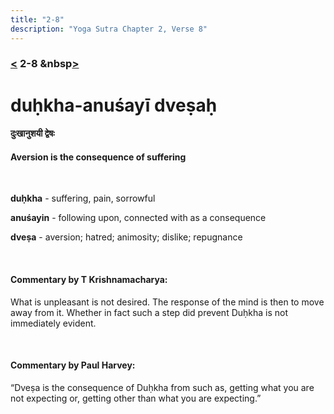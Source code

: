 ```yaml
---
title: "2-8"
description: "Yoga Sutra Chapter 2, Verse 8"
---
```


### [<](/Chapter-2/2-7/) 2-8 &nbsp[>](/Chapter-2/2-9/)

# duḥkha-anuśayī dveṣaḥ

#### दुःखानुशयी द्वेषः

#### Aversion is the consequence of suffering

<br />

**duḥkha** - suffering, pain, sorrowful <br />

**anuśayin** - following upon, connected with as a consequence <br />

**dveṣa** - aversion; hatred; animosity; dislike; repugnance <br />

<br />

#### Commentary by T Krishnamacharya:

What is unpleasant is not desired.
The response of the mind is then to move away from it.
Whether in fact such a step did prevent Duḥkha is not immediately evident.

<br />

#### Commentary by Paul Harvey:

“Dveṣa is the consequence
of Duḥkha from such as,
getting what you are not expecting or,
getting other than what you are expecting.”
